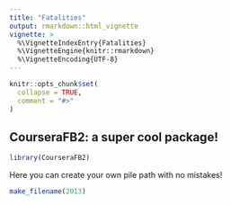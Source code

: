 ```yaml
---
title: "Fatalities"
output: rmarkdown::html_vignette
vignette: >
  %\VignetteIndexEntry{Fatalities}
  %\VignetteEngine{knitr::rmarkdown}
  %\VignetteEncoding{UTF-8}
---
```


```r
knitr::opts_chunk$set(
  collapse = TRUE,
  comment = "#>"
)
```


## CourseraFB2: a super cool package!
```r
library(CourseraFB2)
```


Here you can create your own pile path with no mistakes!
```r
make_filename(2013)
```

